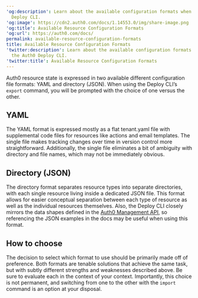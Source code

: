 ---
'og:description': Learn about the available configuration formats when using the Auth0
  Deploy CLI.
'og:image': https://cdn2.auth0.com/docs/1.14553.0/img/share-image.png
'og:title': Available Resource Configuration Formats
'og:url': https://auth0.com/docs/
permalink: available-resource-configuration-formats
title: Available Resource Configuration Formats
'twitter:description': Learn about the available configuration formats when using
  the Auth0 Deploy CLI.
'twitter:title': Available Resource Configuration Formats
---
Auth0 resource state is expressed in two available different configuration file formats: YAML and directory (JSON). When using the Deploy CLI’s `export` command, you will be prompted with the choice of one versus the other.

## YAML

The YAML format is expressed mostly as a flat tenant.yaml file with supplemental code files for resources like actions and email templates. The single file makes tracking changes over time in version control more straightforward. Additionally, the single file eliminates a bit of ambiguity with directory and file names, which may not be immediately obvious.

## Directory (JSON)

The directory format separates resource types into separate directories, with each single resource living inside a dedicated JSON file. This format allows for easier conceptual separation between each type of resource as well as the individual resources themselves. Also, the Deploy CLI closely mirrors the data shapes defined in the [Auth0 Management API](https://auth0.com/docs/api/management/v2), so referencing the JSON examples in the docs may be useful when using this format.

## How to choose

The decision to select which format to use should be primarily made off of preference. Both formats are tenable solutions that achieve the same task, but with subtly different strengths and weaknesses described above. Be sure to evaluate each in the context of your context. Importantly, this choice is not permanent, and switching from one to the other with the `import` command is an option at your disposal.